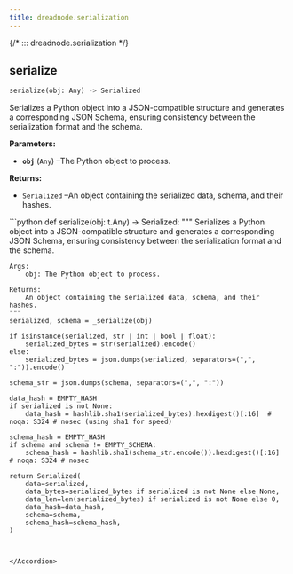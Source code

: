 ```yaml
---
title: dreadnode.serialization
---
```


{/*
::: dreadnode.serialization
*/}

serialize
---------

```python
serialize(obj: Any) -> Serialized
```

Serializes a Python object into a JSON-compatible structure and
generates a corresponding JSON Schema, ensuring consistency between
the serialization format and the schema.

**Parameters:**

* **`obj`**
  (`Any`)
  –The Python object to process.

**Returns:**

* `Serialized`
  –An object containing the serialized data, schema, and their hashes.

<Accordion title="Source code in dreadnode/serialization.py" icon="code">
```python
def serialize(obj: t.Any) -> Serialized:
    """
    Serializes a Python object into a JSON-compatible structure and
    generates a corresponding JSON Schema, ensuring consistency between
    the serialization format and the schema.

    Args:
        obj: The Python object to process.

    Returns:
        An object containing the serialized data, schema, and their hashes.
    """
    serialized, schema = _serialize(obj)

    if isinstance(serialized, str | int | bool | float):
        serialized_bytes = str(serialized).encode()
    else:
        serialized_bytes = json.dumps(serialized, separators=(",", ":")).encode()

    schema_str = json.dumps(schema, separators=(",", ":"))

    data_hash = EMPTY_HASH
    if serialized is not None:
        data_hash = hashlib.sha1(serialized_bytes).hexdigest()[:16]  # noqa: S324 # nosec (using sha1 for speed)

    schema_hash = EMPTY_HASH
    if schema and schema != EMPTY_SCHEMA:
        schema_hash = hashlib.sha1(schema_str.encode()).hexdigest()[:16]  # noqa: S324 # nosec

    return Serialized(
        data=serialized,
        data_bytes=serialized_bytes if serialized is not None else None,
        data_len=len(serialized_bytes) if serialized is not None else 0,
        data_hash=data_hash,
        schema=schema,
        schema_hash=schema_hash,
    )
```


</Accordion>